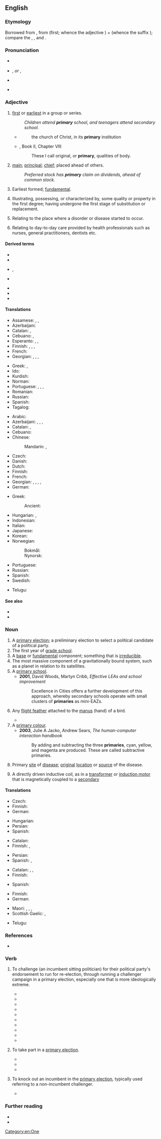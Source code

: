 ==English==
{{wikipedia}}

===Etymology===
Borrowed from {{bor|en|la|prīmārius||of the first (rank); chief, principal; excellent}}, from {{m|la|prīmus}} (first; whence the {{etyl|en|-}} adjective {{m|en|prime}}) + {{m|la|-ārius}} (whence the {{etyl|en|-}} suffix {{m|en|-ary}}); compare the {{cog|fr|primaire}}, {{m|fr|primer}}, and {{m|fr|premier}}.

===Pronunciation===
* {{a|UK}} {{IPA|en|/ˈpɹaɪməɹi/}}
* {{a|US}} {{enPR|prīʹmĕr-ē}}, {{IPA|en|/ˈpɹaɪˌmɛɹi/}} ''or'' {{enPR|prīʹmə-rē}}, {{IPA|en|/ˈpɹaɪməɹi/}}
* {{a|NZ}} {{IPA|en|/ˈpɹɒeməɹi/|/ˈpɹɒemɹi/}}
* {{audio|en|En-us-primary.ogg|Audio (US)}}

===Adjective===
{{enum|en||secondary|Latinate [[Appendix:English ordinal numbers|ordinals]]}}
{{en-adj}}

# [[first]] or [[earliest]] in a group or series.
#: ''Children attend '''primary''' school, and teenagers attend secondary school.''
#* {{rfdatek|en|Bishop Pearson}}
#*: the church of Christ, in its '''primary''' institution
#* {{RQ:Locke Human}}, Book II, Chapter VIII
#*: These I call original, or '''primary''', qualities of body.
# [[main]]; [[principal]]; [[chief]]; placed ahead of others.
#: ''Preferred stock has '''primary''' claim on dividends, ahead of common stock.''
# {{lb|en|geology}} Earliest formed; [[fundamental]].
# {{lb|en|chemistry}} Illustrating, possessing, or characterized by, some quality or property in the first degree; having undergone the first stage of substitution or replacement.
# {{lb|en|medicine}} Relating to the place where a disorder or disease started to occur.
# {{lb|en|medicine}} Relating to day-to-day care provided by health professionals such as nurses, general practitioners, dentists etc.

====Derived terms====
{{der-top}}
* {{l|en|primarily}}
* {{l|en|primary care}}
* {{l|en|primary color}}, {{l|en|primary colour}}
* {{l|en|primary producer}}
{{der-mid}}
* {{l|en|primary research}}
* {{l|en|primary school}}
* {{l|en|primary source}}
{{der-bottom}}

====Translations====
{{trans-top|first in a group or series}}
* Assamese: {{t|as|আগনি}}, {{t|as|মৌলিক}}, {{t|as|প্ৰাথমিক}}
* Azerbaijani: {{t|az|ilk}}
* Catalan: {{t+|ca|primari|m}}, {{t+|ca|primària|f}}
* Cebuano: {{t|ceb|kinaunhan}}, {{t|ceb|kinaunahan}}
* Esperanto: {{t+|eo|primara}}, {{t|eo|unuaranga}}, {{t|eo|unuagrada}}
* Finnish: {{t+|fi|ensimmäinen}}, {{t+|fi|perus-}}, {{t|fi|ensi-}}, {{t+|fi|ala-}}
* French: {{t+|fr|primaire|m|f}}
* Georgian: {{t|ka|პირველადი}}, {{t|ka|საწყისი}}, {{t|ka|უადრესი}}, {{t|ka|თავდაპირველი}}
{{trans-mid}}
* Greek: {{t+|el|πρωτογενής|sc=Grek}}, {{t+|el|πρωτοβάθμιος|sc=Grek}}
* Ido: {{t+|io|primara}}
* Kurdish: {{t+|ku|یەکەم}}
* Norman: {{t|nrf|primaithe}}
* Portuguese: {{t+|pt|primário|m}}, {{t+|pt|primária|f}}, {{t|pt|primários|m-p}}, {{t|pt|primárias|f-p}}
* Romanian: {{t+|ro|primar}}
* Russian: {{t+|ru|перви́чный}}
* Spanish: {{t+|es|primario}}
* Tagalog: {{t|tl|pangunahin}}
{{trans-bottom}}

{{trans-top|that which is placed ahead of others}}
* Arabic: {{t|ar|أَوَّلِيّ}}
* Azerbaijani: {{t|az|ilkin}}, {{t|az|ibtidai}}, {{t+|az|başlanğıc}}, {{t|az|ilk}}
* Catalan: {{t+|ca|primari|m}}, {{t+|ca|primària|f}}
* Cebuano: {{t|ceb|nauna}}
* Chinese:
*: Mandarin: {{t+|cmn|第一|tr=dìyī de|alt=第一的|sc=Hani}}, {{t+|cmn|最初|tr=zuìchū|sc=Hani}}
* Czech: {{t+|cs|primární}}
* Danish: {{t+|da|primær}}
* Dutch: {{t+|nl|voornaamste}}
* Finnish: {{t+|fi|ensisijainen}}
* French: {{t+|fr|prioritaire|m|f}}
* Georgian: {{t|ka|პირველადი|sc=Geor}}, {{t|ka|უპირატესი}}, {{t|ka|ძირითადი}}, {{t|ka|უმთავრესი}}, {{t|ka|მთავარი}}
* German: {{t+|de|primär}}
{{trans-mid}}
* Greek:
*: Ancient: {{t|grc|κεφάλαιος}}
* Hungarian: {{t+|hu|első}}, {{t+|hu|elsődleges}}
* Indonesian: {{t+|id|pokok}}
* Italian: {{t+|it|primario}}
* Japanese: {{t+|ja|最初|tr=さいしょの, saisho no|alt=最初の|sc=Jpan}}
* Korean: {{t+|ko|본래|alt=본래의}}
* Norwegian:
*: Bokmål: {{t|nb|primær}}
*: Nynorsk: {{t|nn|primær}}
* Portuguese: {{t+|pt|primário}}
* Russian: {{t+|ru|перви́чный}}
* Spanish: {{t+|es|primario}}
* Swedish: {{t+|sv|primär}}
{{trans-bottom}}

{{checktrans-top}}
* Telugu: {{t-check|te|ప్రాథమిక}}
{{trans-mid}}
{{trans-bottom}}

====See also====
* {{l|en|first}}
* {{l|en|primus inter pares}}

===Noun===
{{en-noun|primaries}}

# A [[primary election]]; a preliminary election to select a political candidate of a political party.
# The first year of [[grade school]].
# A [[base]] or [[fundamental]] component; something that is [[irreducible]].
# The most massive component of a gravitationally bound system, such as a planet in relation to its satellites.
# A [[primary school]].
#* '''2001''', David Woods, Martyn Cribb, ''Effective LEAs and school improvement''
#*: Excellence in Cities offers a further development of this approach, whereby secondary schools operate with small clusters of '''primaries''' as mini-EAZs.
# {{lb|en|ornithology}} Any [[flight feather]] attached to the [[manus]] (hand) of a bird.
#* {{quote-book|1=en|year=2005|author=Sean Dooley|authorlink=Sean Dooley|title=The Big Twitch|publisher=Allen and Unwin|location=Sydney|page=115|passage=`Good Lord, look at that swiftlet, it's got two '''primaries''' missing from its left wing!'}}
# A [[primary colour]].
#* '''2003''', Julie A Jacko, Andrew Sears, ''The human-computer interaction handbook''
#*: By adding and subtracting the three '''primaries''', cyan, yellow, and magenta are produced. These are called subtractive primaries.
# {{lb|en|medicine}} Primary [[site]] of [[disease]]; [[original]] [[location]] or [[source]] of the disease.
#: {{ux|en|unknown '''primary'''}}
#: {{ux|en|most common '''primaries'''}}
# {{lb|en|electronics}} A directly driven inductive coil, as in a [[transformer]] or [[induction motor]] that is magnetically coupled to a [[secondary]]

====Translations====
{{trans-top|preliminary election}}
* Czech: {{t+|cs|primárky|f-p}}
* Finnish: {{t|fi|esivaalit}}
* German: {{t+|de|Vorwahl|f}}
{{trans-mid}}
* Hungarian: {{t|hu|előválasztás}}
* Persian: {{t+|fa|نخستین}}
* Spanish: {{t+|es|primarias|f-p}}
{{trans-bottom}}

{{trans-top|first year of grade school}}
* Catalan: {{t+|ca|primària|f}}
* Finnish: {{t|fi|ensimmäinen luokka}}, {{t|fi|ekaluokka}}
{{trans-mid}}
* Persian: {{t+|fa|ابتدایی}}
* Spanish: {{t+|es|primaria|f}}, {{t+|es|primero|m}}
{{trans-bottom}}

{{trans-top|base or fundamental component}}
* Catalan: {{t+|ca|primari|m}}, {{t+|ca|bàsic|m}}, {{t+|ca|fonamental|m}}
* Finnish: {{t+|fi|perusta}}
{{trans-mid}}
* Spanish: {{t+|es|básico}}
{{trans-bottom}}

{{trans-top|ornithology: flight feather}}
* Finnish: {{t|fi|siipisulka}}
* German: {{t|de|Handschwinge|f}}
{{trans-mid}}
* Maori: {{t|mi|kira}}, {{t|mi|hikurangi}}, {{t|mi|hikutau}}, {{t|mi|matakīrea}}
* Scottish Gaelic: {{t|gd|prìomh ite sgèith|f}}, {{t|gd|ite gàirdeanach|f}}
{{trans-bottom}}

{{checktrans-top}}
* Telugu: {{t-check|te|ప్రాథమికం}}
{{trans-mid}}
{{trans-bottom}}

===References===
* {{pedialite}}

===Verb===
{{en-verb|primaries|primarying|primaried}}

# {{lb|en|US|politics|transitive|intransitive}} To challenge (an incumbent sitting politician) for their political party's endorsement to run for re-election, through running a challenger campaign in a primary election, especially one that is more ideologically extreme.
#* {{quote-book|en|year=1974 | title=The Islands: the Worlds of the Puerto Ricans |author=Stan Steiner | page=191| passage=In the New England town where he ran a “couple of night clubs” . he was “'''primarying''' the mayor."}}
#* {{quote-book|en|year=1980| title=Empire State Report| volume=6-7 |author=| page=303| passage=What political facts of life underpin the hopes and dreams of democratic politicians who would take on the awesome task of “'''primarying'''” a two-term incumbent governor, }}
#* {{quote-book|en|year=2014| title=The Little Black Book of Political Wisdom| author=Sanford L. Jacobs | passage=Each of the past few election cycles has featured at least one instance of “'''primarying''',” a challenge to an incumbent on the grounds that he or she is not sufficiently partisan.}}
#* {{quote-book|en|year=2014| title=How Fox News KO'd The Republican Party|author=Uncle Sam | page=| passage=The ad calls for loyal Tea Party members to step forward and run against all eighty-seven of the traitors in order to '''primary''' them.}}
#* {{quote-book|en|year=2014| title=Congressional Primary Elections |author=Robert G. Boatright | page=8| passage=These instances of “'''primarying''',” according to many, make Congress more partisan and extreme.}}
#* {{quote-book|en|year=2017| title=Unfolding Ambition in Senate Primary Elections|author=Aaron S. King | page=19| passage=According to Boatright, 774 instances of challengers “'''primarying'''” sitting House incumbents occurred between 1970 and 2010.}}
#* {{quote-book|en|year=2019| title=They Don't Represent Us: Reclaiming Our Democracy|author={{w|Lawrence Lessig}}| passage=Democrats have made “'''primarying'''” a key technique for shifting the balance of power in Congress to the left.}}
#* {{quote-journal|en|date=August 7, 2020|work=Fortune|title=How philanthropy could fix America’s broken politics|author=Marc Merrill  and  Kathryn Murdoch|volume=|number=|passage=In the last midterm election, every member of Congress who was defeated in a primary lost to a candidate who was more ideologically extreme. The message that sends to every other member is clear: If you work across the aisle to solve problems, prepare to be '''primaried''' and potentially defeated.}}
#* {{quote-journal|en|date=July 28, 2020, |work=MSNBC|title=DeSantis' response panned as 'divorced from scientific evidence'|author=Steve Benen|volume=|number=|passage=Richard Hopkins, an epidemiologist who spent 19 years at the Florida Department of Health, told the Post, in reference to DeSantis administration officials, “They keep hoping it’s going to go away by itself. I don’t know what’s going on -- whether they’re afraid that they will get '''primaried''' by someone to their right if they take appropriate public health action.”}}
#* {{quote-journal|en|date=Aug 11, 2020 |work=The Bakersfield Californian| title=COMMUNITY VOICES: The test is coming for Republicans| author=Joe Traynor| passage=Trump has most Republican congressmen leery of opposing him on any issue, mainly out of fear of getting "'''primaried'''" by a Trump loyalist. }}
# {{rfv-sense|en}} {{lb|en|US|intransitive|transitive}} To take part in a [[primary election]].
#* {{quote-book|en|year=1981 | title=The Legacy: Connecticut Politics, 1930-1980 |author={{w|Joseph I. Lieberman}} | page=171| passage=Both were worried that Bailey would break some of their delegate commitments to keep them from '''primarying'''.}}
#* {{quote-book|en|year=2011| title=Troublemaker: Let's Do What It Takes to Make America Great Again|author=Christine O'Donnell | page=169| passage=First, I'd challenge my opponent for the convention nomination. If I didn't prevail at the convention, that would be my answer. I wouldn't “'''primary'''” him—meaning, I wouldn't force a statewide primary election if he and I were the only two candidates in the field.}}
#* {{quote-journal|en|journal=Stamford Advocate| title=Stamford town clerk seeks nomination despite ballot probe| author=Angela Carella|date=July 13, 2017|titleurl=https://www.stamfordadvocate.com/news/article/Stamford-town-clerk-seeks-nomination-despite-11287185.php|passage=“That’s the fun part - finding out who’s the unknown person who may want to '''primary''' to get one of the positions,” Kolenberg said.}}
# {{rfv-sense|en}} {{lb|en|US|transitive}} To knock out an incumbent in the [[primary election]], typically used referring to a non-incumbent challenger.
#* {{quote-book|en|year=2018| title=The President is Missing: The political thriller of the decade|author=President Bill Clinton, ‎James Patterson| passage=“I'm not afraid of Gordon '''primarying''' you,” says Carolyn. “I'm afraid of him thinking about '''primarying''' you. }}

===Further reading===
* {{R:Webster 1913}}
* {{R:Century 1911}}

[[Category:en:One]]